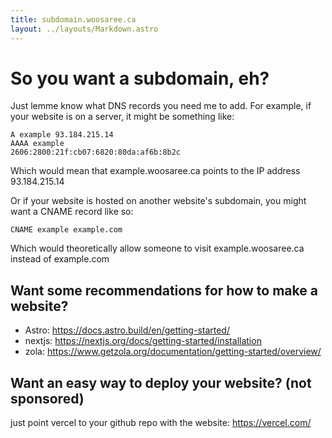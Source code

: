```yaml
---
title: subdomain.woosaree.ca
layout: ../layouts/Markdown.astro
---
```

# So you want a subdomain, eh?

Just lemme know what DNS records you need me to add. For example, if your website is on a server, it might be something like:

<code>A example 93.184.215.14</code>
<br/>
<code>AAAA example 2606:2800:21f:cb07:6820:80da:af6b:8b2c</code>

Which would mean that example.woosaree.ca points to the IP address 93.184.215.14


Or if your website is hosted on another website's subdomain, you might want a CNAME record like so:

<code>CNAME example example.com</code>

Which would theoretically allow someone to visit example.woosaree.ca instead of example.com


## Want some recommendations for how to make a website?

- Astro: https://docs.astro.build/en/getting-started/
- nextjs: https://nextjs.org/docs/getting-started/installation
- zola: https://www.getzola.org/documentation/getting-started/overview/


## Want an easy way to deploy your website? (not sponsored)

just point vercel to your github repo with the website: https://vercel.com/
